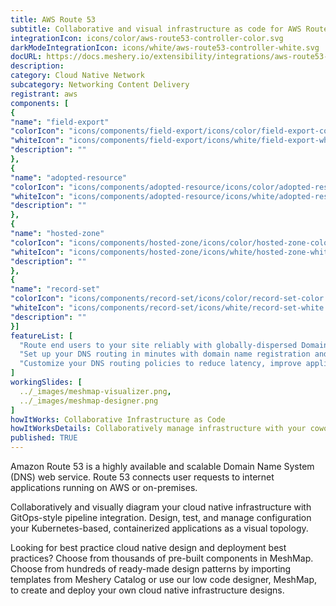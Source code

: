 ```yaml
---
title: AWS Route 53
subtitle: Collaborative and visual infrastructure as code for AWS Route 53
integrationIcon: icons/color/aws-route53-controller-color.svg
darkModeIntegrationIcon: icons/white/aws-route53-controller-white.svg
docURL: https://docs.meshery.io/extensibility/integrations/aws-route53-controller
description: 
category: Cloud Native Network
subcategory: Networking Content Delivery
registrant: aws
components: [
{
"name": "field-export"
"colorIcon": "icons/components/field-export/icons/color/field-export-color.svg"
"whiteIcon": "icons/components/field-export/icons/white/field-export-white.svg"
"description": ""
},
{
"name": "adopted-resource"
"colorIcon": "icons/components/adopted-resource/icons/color/adopted-resource-color.svg"
"whiteIcon": "icons/components/adopted-resource/icons/white/adopted-resource-white.svg"
"description": ""
},
{
"name": "hosted-zone"
"colorIcon": "icons/components/hosted-zone/icons/color/hosted-zone-color.svg"
"whiteIcon": "icons/components/hosted-zone/icons/white/hosted-zone-white.svg"
"description": ""
},
{
"name": "record-set"
"colorIcon": "icons/components/record-set/icons/color/record-set-color.svg"
"whiteIcon": "icons/components/record-set/icons/white/record-set-white.svg"
"description": ""
}]
featureList: [
  "Route end users to your site reliably with globally-dispersed Domain Name System (DNS) servers and automatic scaling.",
  "Set up your DNS routing in minutes with domain name registration and straightforward visual traffic flow tools.",
  "Customize your DNS routing policies to reduce latency, improve application availability, and maintain compliance."
]
workingSlides: [
  ../_images/meshmap-visualizer.png,
  ../_images/meshmap-designer.png
]
howItWorks: Collaborative Infrastructure as Code
howItWorksDetails: Collaboratively manage infrastructure with your coworkers synchronously sharing the same designs.
published: TRUE
---
```

<p>
Amazon Route 53 is a highly available and scalable Domain Name System (DNS) web service. Route 53 connects user requests to internet applications running on AWS or on-premises.
</p>
<p>
    Collaboratively and visually diagram your cloud native infrastructure with GitOps-style pipeline integration. Design, test, and manage configuration your Kubernetes-based, containerized applications as a visual topology.
</p>
<p>
    Looking for best practice cloud native design and deployment best practices? Choose from thousands of pre-built components in MeshMap. Choose from hundreds of ready-made design patterns by importing templates from Meshery Catalog or use our low code designer, MeshMap, to create and deploy your own cloud native infrastructure designs.
</p>
